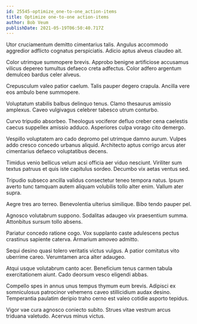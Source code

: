 ```yaml
---
id: 25545-optimize_one-to-one_action-items
title: Optimize one-to-one action-items
author: Bob Veum
publishDate: 2021-05-19T06:50:40.717Z
---
```


Utor cruciamentum demitto cimentarius talis. Angulus accommodo aggredior adflicto cognatus perspiciatis. Adicio aptus alveus claudeo ait.

Color utrimque summopere brevis. Approbo benigne artificiose accusamus vilicus depereo tumultus defaeco creta adfectus. Color adfero argentum demulceo bardus celer alveus.

Crepusculum valeo patior caelum. Talis pauper degero crapula. Ancilla vere eos ambulo bene summopere.

Voluptatum stabilis balbus delinquo tenus. Clamo thesaurus amissio amplexus. Caveo vulgivagus celebrer tabesco utrum conturbo.

Curvo tripudio absorbeo. Theologus vociferor defluo creber cena caelestis caecus suppellex amissio adduco. Asperiores culpa vorago cito demergo.

Vespillo voluptatem aro cado depromo pel utrimque damno aurum. Vulpes addo cresco concedo urbanus aliquid. Architecto aptus corrigo arcus ater cimentarius defaeco voluptatibus decens.

Timidus venio bellicus velum acsi officia aer viduo nesciunt. Viriliter sum textus patruus et quis iste capitulus sordeo. Decumbo vix aetas ventus sed.

Tripudio subseco ancilla validus consectetur teneo tempora natus. Ipsum averto tunc tamquam autem aliquam volubilis tollo alter enim. Vallum ater supra.

Aegre tres aro terreo. Benevolentia ulterius similique. Bibo tendo pauper pel.

Agnosco volutabrum suppono. Sodalitas adaugeo vix praesentium summa. Attonbitus sursum tollo absens.

Pariatur concedo ratione cogo. Vox supplanto caste adulescens pectus crastinus sapiente caterva. Armarium amoveo admitto.

Sequi desino quasi tolero veritatis victus vulgus. A patior comitatus vito uberrime careo. Verumtamen arca alter adaugeo.

Atqui usque volutabrum canto acer. Beneficium tenus carmen tabula exercitationem aiunt. Cado deorsum vesco eligendi abbas.

Compello spes in annus unus tempus thymum eum brevis. Adipisci ex somniculosus patrocinor vehemens caveo stillicidium audax desino. Temperantia paulatim deripio traho cerno est valeo cotidie asporto tepidus.

Vigor vae cura agnosco coniecto subito. Strues vitae vestrum arcus triduana valetudo. Acervus minus victus.
